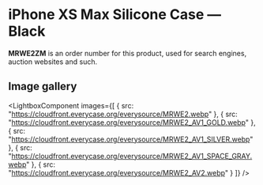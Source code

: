 
# iPhone XS Max Silicone Case — Black

<Callout type='info' emoji='👉🏻'>**MRWE2ZM** is an order number for this product, used for search engines, auction websites and such.</Callout>

## Image gallery

<LightboxComponent
    images={[
      {
        src: "https://cloudfront.everycase.org/everysource/MRWE2.webp"
      },
      {
        src: "https://cloudfront.everycase.org/everysource/MRWE2_AV1_GOLD.webp"
      },
      {
        src: "https://cloudfront.everycase.org/everysource/MRWE2_AV1_SILVER.webp"
      },
      {
        src: "https://cloudfront.everycase.org/everysource/MRWE2_AV1_SPACE_GRAY.webp"
      },
      {
        src: "https://cloudfront.everycase.org/everysource/MRWE2_AV2.webp"
      }
    ]}
  />
